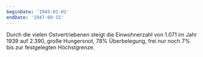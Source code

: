 ```yaml
---
beginDate: '1945-01-01'
endDate: '1947-09-15'
---
```


Durch die vielen Ostvertriebenen steigt die Einwohnerzahl von 1.071 im Jahr 1939
auf 2.390, große Hungersnot, 78% Überbelegung, frei nur noch 7% bis zur
festgelegten Höchstgrenze.
